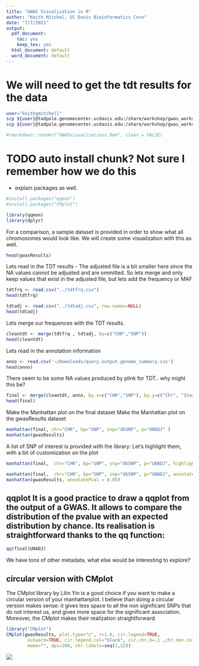 ```yaml
---
title: "GWAS Visualization in R"
author: "Keith Mitchel, UC Davis Bioinformatics Core"
date: "7/7/2021"
output:
  pdf_document:
    toc: yes
    keep_tex: yes
  html_document: default
  word_document: default
---
```


# We will need to get the tdt results for the data
```bash
user="keithgmitchell"
scp ${user}@tadpole.genomecenter.ucdavis.edu:/share/workshop/gwas_workshop/${user}/plink/tdtfrq.csv  .
scp ${user}@tadpole.genomecenter.ucdavis.edu:/share/workshop/gwas_workshop/${user}/plink/tdtadj.csv  .

```


```r
#rmarkdown::render("GWASvisualizations.Rmd", clean = FALSE)
```

# TODO auto install chunk? Not sure I remember how we do this
- explain packages as well.
```r
#install.packages("qqman")
#install.packages("CMplot")
```

```r
library(qqman)
library(dplyr)
```

For a comparison, a sample dataset is provided in order to show what all chromosomes would look like. We will create some visualization with this as well. 
```r
head(gwasResults)
```


Lets read in the TDT results
- The adjusted file is a bit smaller here since the NA values cannot be adjusted and are ommitted. So lets merge and only keep values that exist in the adjusted file, but lets add the frequency or MAF
```r
tdtfrq <- read.csv("../tdtfrq.csv")
head(tdtfrq)
```

```r
tdtadj <- read.csv("../tdtadj.csv", row.names=NULL)
head(tdtadj)
```
Lets merge our frequences with the TDT results. 
```r
cleantdt <- merge(tdtfrq , tdtadj, by=c("CHR","SNP"))
head(cleantdt)
```

Lets read in the annotation information
```r
anno <- read.csv('~/Downloads/query.output.genome_summary.csv')
head(anno)
```

There seem to be some NA values produced by plink for TDT.. why might this be?
```r
final <- merge(cleantdt, anno, by.x=c("CHR","SNP"), by.y=c("Chr", "Start"))
head(final)
```
Make the Manhattan plot on the final dataset
Make the Manhattan plot on the gwasResults dataset
```r
manhattan(final, chr="CHR", bp="SNP", snp="dbSNP", p="UNADJ" )
manhattan(gwasResults)
```

A list of SNP of interest is provided with the library:
Let's highlight them, with a bit of customization on the plot
```r
manhattan(final,  chr="CHR", bp="SNP", snp="dbSNP", p="UNADJ", highlight = c("rs370508396"))
```

```r
manhattan(final,  chr="CHR", bp="SNP", snp="dbSNP", p="UNADJ", annotatePval = 0.5)
manhattan(gwasResults, annotatePval = 0.05)
```

## qqplot It is a good practice to draw a qqplot from the output of a GWAS. It allows to compare the distribution of the pvalue with an expected distribution by chance. Its realisation is straightforward thanks to the qq function:

```r
qq(final$UNADJ)
```


We have tons of other metadata, what else would be interesting to explore?


## circular version with CMplot
The CMplot library by Lilin Yin is a good choice if you want to make a circular version of your manhattanplot. I believe than doing a circular version makes sense: it gives less space to all the non significant SNPs that do not interest us, and gives more space for the significant association. Moreover, the CMplot makes their realization straightforward.

```r
library("CMplot")
CMplot(gwasResults, plot.type="c", r=1.6, cir.legend=TRUE,
        outward=TRUE, cir.legend.col="black", cir.chr.h=.1 ,chr.den.col="orange", file="jpg",
        memo="", dpi=300, chr.labels=seq(1,22))
```


![](../Circular-Manhattan.P.jpg)

